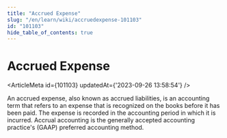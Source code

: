 ```yaml
---
title: "Accrued Expense"
slug: "/en/learn/wiki/accruedexpense-101103"
id: "101103"
hide_table_of_contents: true
---
```



# Accrued Expense

<ArticleMeta id={101103} updatedAt={'2023-09-26 13:58:54'} />
<div className='border-solid border-b border-t-0 my-4 border-[var(--ifm-color-gray-300)]' />

An accrued expense, also known as accrued liabilities, is an accounting term that refers to an expense that is recognized on the books before it has been paid. The expense is recorded in the accounting period in which it is incurred. Accrual accounting is the generally accepted accounting practice's (GAAP) preferred accounting method.
